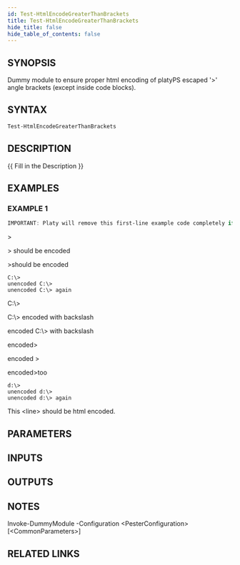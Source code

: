 ```yaml
---
id: Test-HtmlEncodeGreaterThanBrackets
title: Test-HtmlEncodeGreaterThanBrackets
hide_title: false
hide_table_of_contents: false
---
```


## SYNOPSIS

Dummy module to ensure proper html encoding of platyPS escaped '&gt;' angle brackets (except inside code blocks).

## SYNTAX

```powershell
Test-HtmlEncodeGreaterThanBrackets
```

## DESCRIPTION

{{ Fill in the Description }}

## EXAMPLES

### EXAMPLE 1

```powershell
IMPORTANT: Platy will remove this first-line example code completely if you use a bracket here.
```

&gt;

&gt; should be encoded

&gt;should be encoded

```
C:\>
unencoded C:\>
unencoded C:\> again
```

C:\\&gt;

C:\\&gt; encoded with backslash

encoded C:\\&gt; with backslash

encoded&gt;

encoded &gt;

encoded&gt;too

```
d:\>
unencoded d:\>
unencoded d:\> again
```

This &lt;line&gt; should be html encoded.

## PARAMETERS

## INPUTS

## OUTPUTS

## NOTES

Invoke-DummyModule -Configuration &lt;PesterConfiguration&gt; [&lt;CommonParameters&gt;]

## RELATED LINKS
